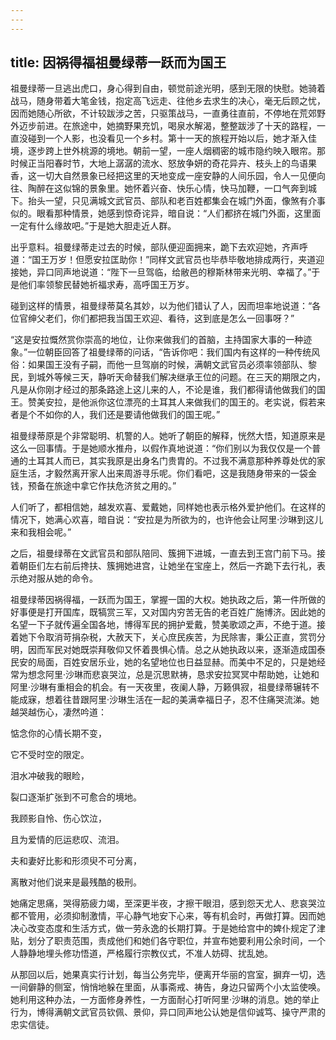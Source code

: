 ```yaml
---
---
---
```

title: 因祸得福祖曼绿蒂一跃而为国王
---




祖曼绿蒂一旦逃出虎口，身心得到自由，顿觉前途光明，感到无限的快慰。她骑着战马，随身带着大笔金钱，抱定高飞远走、往他乡去求生的决心，毫无后顾之忧，因而她随心所欲，不计较跋涉之苦，只驱策战马，一直勇往直前，不停地在荒郊野外迈步前进。在旅途中，她摘野果充饥，喝泉水解渴，整整跋涉了十天的路程，一直没碰到一个人影，也没看见一个乡村。第十一天的旅程开始以后，她才渐入佳境，逐步跨上世外桃源的境地。朝前一望，一座人烟稠密的城市隐约映入眼帘。那时候正当阳春时节，大地上潺潺的流水、怒放争妍的奇花异卉、枝头上的鸟语果香，这一切大自然景象已经把这里的天地变成一座安静的人间乐园，令人一见便向往、陶醉在这似锦的景象里。她怀着兴奋、快乐心情，快马加鞭，一口气奔到城下。抬头一望，只见满城文武官员、部队和老百姓都集会在城门外面，像煞有介事似的。眼看那种情景，她感到惊奇诧异，暗自说：“人们都挤在城门外面，这里面一定有什么缘故吧。”于是她大胆走近人群。

出乎意料。祖曼绿蒂走过去的时候，部队便迎面拥来，跪下去欢迎她，齐声呼道：“国王万岁！但愿安拉匡助你！”同样文武官员也毕恭毕敬地排成两行，夹道迎接她，异口同声地说道：“陛下一旦驾临，给敝邑的穆斯林带来光明、幸福了。”于是他们率领黎民替她祈福求寿，高呼国王万岁。

碰到这样的情景，祖曼绿蒂莫名其妙，以为他们错认了人，因而坦率地说道：“各位官绅父老们，你们都把我当国王欢迎、看待，这到底是怎么一回事呀？”

“这是安拉慨然赏你崇高的地位，让你来做我们的首脑，主持国家大事的一种迹象。”一位朝臣回答了祖曼绿蒂的问话，“告诉你吧：我们国内有这样的一种传统风俗：如果国王没有子嗣，而他一旦驾崩的时候，满朝文武官员必须率领部队、黎民，到城外等候三天，静听天命替我们解决继承王位的问题。在三天的期限之内，凡是从你刚才经过的那条路途上这儿来的人，不论是谁，我们都得请他做我们的国王。赞美安拉，是他派你这位漂亮的土耳其人来做我们的国王的。老实说，假若来者是个不如你的人，我们还是要请他做我们的国王呢。”

祖曼绿蒂原是个非常聪明、机警的人。她听了朝臣的解释，恍然大悟，知道原来是这么一回事情。于是她顺水推舟，以假作真地说道：“你们别以为我仅仅是一个普通的土耳其人而已，其实我原是出身名门贵胄的。不过我不满意那种养尊处优的家庭生活，才毅然离开家人出来周游寻乐呢。你们看吧，这是我随身带来的一袋金钱，预备在旅途中拿它作扶危济贫之用的。”

人们听了，都相信她，越发欢喜、爱戴她，同样她也表示格外爱护他们。在这样的情况下，她满心欢喜，暗自说：“安拉是为所欲为的，也许他会让阿里·沙琳到这儿来和我相会呢。”

之后，祖曼绿蒂在文武官员和部队陪同、簇拥下进城，一直去到王宫门前下马。接着朝臣们左右前后搀扶、簇拥她进宫，让她坐在宝座上，然后一齐跪下去行礼，表示绝对服从她的命令。

祖曼绿蒂因祸得福，一跃而为国王，掌握一国的大权。她执政之后，第一件所做的好事便是打开国库，既犒赏三军，又对国内穷苦无告的老百姓广施博济。因此她的名望一下子就传遍全国各地，博得军民的拥护爱戴，赞美歌颂之声，不绝于道。接着她下令取消苛捐杂税，大赦天下，关心庶民疾苦，为民除害，秉公正直，赏罚分明，因而军民对她既崇拜敬仰又怀着畏惧心情。总之从她执政以来，逐渐造成国泰民安的局面，百姓安居乐业，她的名望地位也日益显赫。而美中不足的，只是她经常为想念阿里·沙琳而悲哀哭泣，总是沉思默祷，恳求安拉冥冥中帮助她，让她和阿里·沙琳有重相会的机会。有一天夜里，夜阑人静，万籁俱寂，祖曼绿蒂辗转不能成寐，想着往昔跟阿里·沙琳生活在一起的美满幸福日子，忍不住痛哭流涕。她越哭越伤心，凄然吟道：

惦念你的心情长期不变，

它不受时空的限定。

泪水冲破我的眼睑，

裂口逐渐扩张到不可愈合的境地。

我顾影自怜、伤心饮泣，

且为爱情的厄运悲叹、流泪。

夫和妻好比影和形须臾不可分离，

离散对他们说来是最残酷的极刑。

她痛定思痛，哭得筋疲力竭，至深更半夜，才擦干眼泪，感到怨天尤人、悲哀哭泣都不管用，必须抑制激情，平心静气地安下心来，等有机会时，再做打算。因而她决心改变态度和生活方式，做一劳永逸的长期打算。于是她给宫中的婢仆规定了津贴，划分了职责范围，责成他们和她们各守职位，并宣布她要利用公余时间，一个人静静地埋头修功悟道，严格履行宗教仪式，不准人妨碍、扰乱她。

从那回以后，她果真实行计划，每当公务完毕，便离开华丽的宫室，摒弃一切，选一间僻静的侧室，悄悄地躲在里面，从事斋戒、祷告，身边只留两个小太监使唤。她利用这种办法，一方面修身养性，一方面耐心打听阿里·沙琳的消息。她的举止行为，博得满朝文武官员钦佩、景仰，异口同声地公认她是信仰诚笃、操守严肃的忠实信徒。